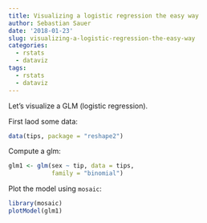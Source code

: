```yaml
---
title: Visualizing a logistic regression the easy way
author: Sebastian Sauer
date: '2018-01-23'
slug: visualizing-a-logistic-regression-the-easy-way
categories:
  - rstats
  - dataviz
tags:
  - rstats
  - dataviz
---
```



Let's visualize a GLM (logistic regression). 

First laod some data:


```r
data(tips, package = "reshape2")
```


Compute a glm:

```r
glm1 <- glm(sex ~ tip, data = tips,
            family = "binomial")
```

Plot the model using `mosaic`:

```r
library(mosaic)
plotModel(glm1)
```

